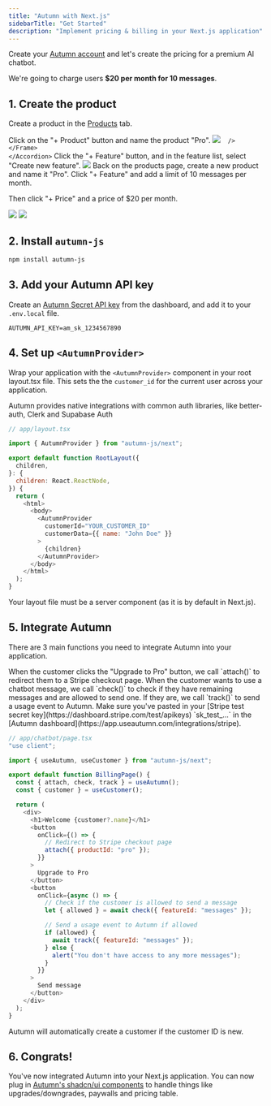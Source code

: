 ```yaml
---
title: "Autumn with Next.js"
sidebarTitle: "Get Started"
description: "Implement pricing & billing in your Next.js application"
---
```


Create your [Autumn account](https://app.useautumn.com/) and let's create the pricing for a premium AI chatbot.

We're going to charge users **$20 per month for 10 messages**.

## 1. Create the product

Create a product in the [Products](https://app.useautumn.com/products) tab.

<Steps>
  <Step>
  <Accordion title="Create the Product">
    Click on the "+ Product" button and name the product "Pro".
    <Frame className="bg-transparent items-center gap-4 bg-[#fafafa]">
      <img
        src="/assets/quickstart/create-pro.png"

      />
    </Frame>
    </Accordion>

  </Step>
  <Step>
  <Accordion title="Create the Messages Feature">
  Click the "+ Feature" button, and in the feature list, select "Create new feature".

  <Frame className="bg-transparent items-center gap-4 bg-[#fafafa]">
  <img src="/assets/quickstart/messages.png" />
  </Frame>
  </Accordion>
  </Step>
  <Step>
  <Accordion title="Add the Product Items">
  Back on the products page, create a new product and name it "Pro". Click "+ Feature" and add a limit of 10 messages per month.
  
  Then click "+ Price" and a price of $20 per month.
  <Frame className="bg-transparent items-center gap-4 bg-[#fafafa]">
  <img src="/assets/quickstart/messages-item.png" className="" />
  <img src="/assets/quickstart/price.png" className="" />
  </Frame>
  </Accordion>
  </Step>
</Steps>

## 2. Install `autumn-js`

```bash npm
npm install autumn-js
```

## 3. Add your Autumn API key

Create an [Autumn Secret API key](https://app.useautumn.com/dev) from the dashboard, and add it to your `.env.local` file.

```
AUTUMN_API_KEY=am_sk_1234567890
```

## 4. Set up `<AutumnProvider>`

Wrap your application with the `<AutumnProvider>` component in your root layout.tsx file. This sets the the `customer_id` for the current user across your application.

<Tip>
  Autumn provides native integrations with common auth libraries, like
  better-auth, Clerk and Supabase Auth
</Tip>

```javascript
// app/layout.tsx

import { AutumnProvider } from "autumn-js/next";

export default function RootLayout({
  children,
}: {
  children: React.ReactNode,
}) {
  return (
    <html>
      <body>
        <AutumnProvider
          customerId="YOUR_CUSTOMER_ID"
          customerData={{ name: "John Doe" }}
        >
          {children}
        </AutumnProvider>
      </body>
    </html>
  );
}
```

<Note>
  Your layout file must be a server component (as it is by default in Next.js).
</Note>

## 5. Integrate Autumn

There are 3 main functions you need to integrate Autumn into your application.

<Steps>
  <Step>
    When the customer clicks the "Upgrade to Pro" button, we call `attach()` to
    redirect them to a Stripe checkout page.
  </Step>
  <Step>
    When the customer wants to use a chatbot message, we call `check()` to check
    if they have remaining messages and are allowed to send one.
  </Step>
  <Step>If they are, we call `track()` to send a usage event to Autumn.</Step>
</Steps>

<Warning>
  Make sure you've pasted in your [Stripe test secret
  key](https://dashboard.stripe.com/test/apikeys) `sk_test_...` in the [Autumn
  dashboard](https://app.useautumn.com/integrations/stripe).
</Warning>

```javascript
// app/chatbot/page.tsx
"use client";

import { useAutumn, useCustomer } from "autumn-js/next";

export default function BillingPage() {
  const { attach, check, track } = useAutumn();
  const { customer } = useCustomer();

  return (
    <div>
      <h1>Welcome {customer?.name}</h1>
      <button
        onClick={() => {
          // Redirect to Stripe checkout page
          attach({ productId: "pro" });
        }}
      >
        Upgrade to Pro
      </button>
      <button
        onClick={async () => {
          // Check if the customer is allowed to send a message
          let { allowed } = await check({ featureId: "messages" });

          // Send a usage event to Autumn if allowed
          if (allowed) {
            await track({ featureId: "messages" });
          } else {
            alert("You don't have access to any more messages");
          }
        }}
      >
        Send message
      </button>
    </div>
  );
}
```

<Check>
  Autumn will automatically create a customer if the customer ID is new.
</Check>

## 6. Congrats!

You've now integrated Autumn into your Next.js application. You can now plug in [Autumn's shadcn/ui components](/quickstart/ui-components) to handle things like upgrades/downgrades, paywalls and pricing table.
